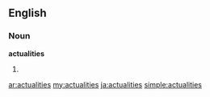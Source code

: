 ==English==
===Noun===
'''actualities'''
#{{plural of|[[actuality]]}}

[[ar:actualities]]
[[my:actualities]]
[[ja:actualities]]
[[simple:actualities]]